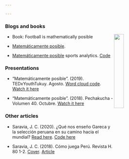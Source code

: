 ```yaml
---

---
```


### **Blogs and books**
[<img src="MAT_POSIBLE_General.png" style="width:25%; margin-right: 20px" align="right">](MAT_POSIBLE_General.png)

- Book: Football is mathematically posible 

- [Matemáticamente posible](https://matematicamenteposible.net). 

- [Matemáticamente posible](https://www.facebook.com/matematicamenteposible/) sports analytics. [Code](https://github.com/jsaraviadrago/Mate-posible)


### **Presentations** 

- "Matemáticamente posible". (2019). TEDxYouthTukuy. Agosto. [Word cloud code](https://github.com/jsaraviadrago/Mate-posible). [Watch it here](https://www.youtube.com/watch?v=w2bFtUVihrs)

- "Matemáticamente posible". (2018). Pechakucha - Volumen 40. Octubre. [Watch it here](https://www.youtube.com/watch?v=kC85LBaDUZo&feature=youtu.be)

### **Other articles**

- Saravia, J. C. (2020). ¿Qué nos enseño Gareca y la selección peruana en su camino hacia el mundial? [Read here](https://medium.com/@jsaraviadrago/qué-nos-enseño-gareca-y-la-selección-peruana-en-su-camino-hacia-el-mundial-c849dc50fe1). [Code here](https://github.com/jsaraviadrago/Mate-posible/tree/master/Data%20eliminatorias%202022/Previa%20Eliminatorias%202022)

- Saravia, J. C. (2018). Cómo juega Perú. Revista H. 80 1-2.
[Cover](images/IMG_2809.JPG). [Article](images/Articulo_revista_H.pdf)